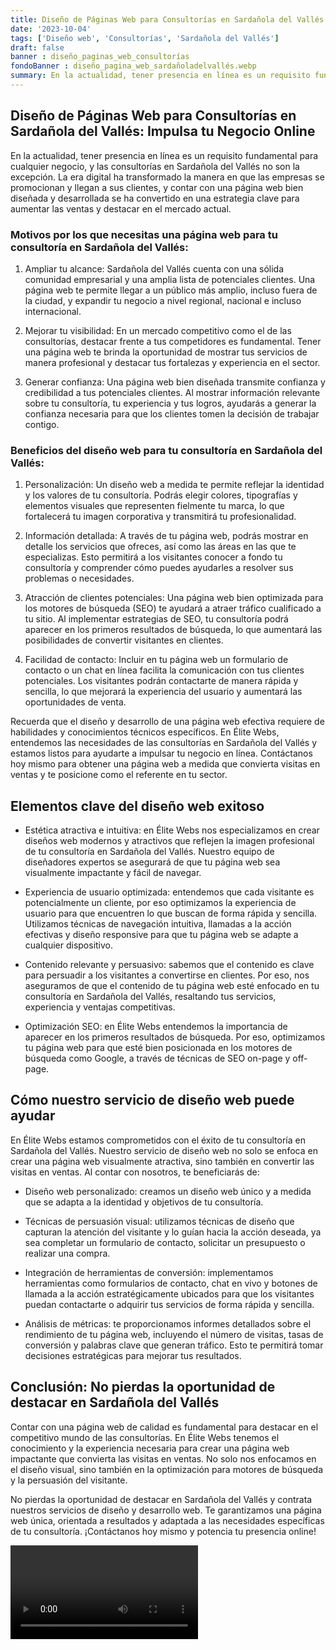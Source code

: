 ```yaml
---
title: Diseño de Páginas Web para Consultorías en Sardañola del Vallés
date: '2023-10-04'
tags: ['Diseño web', 'Consultorías', 'Sardañola del Vallés']
draft: false
banner : diseño_paginas_web_consultorías
fondoBanner : diseño_pagina_web_sardañoladelvallés.webp
summary: En la actualidad, tener presencia en línea es un requisito fundamental para cualquier negocio, y las consultorías en Sardañola del Vallés no son la excepción. La era digital ha transformado la manera en que las empresas se promocionan y llegan a sus clientes, y contar con una página web bien diseñada y desarrollada se ha convertido en una estrategia clave para aumentar las ventas y destacar en el mercado actual.
---
```


## Diseño de Páginas Web para Consultorías en Sardañola del Vallés: Impulsa tu Negocio Online

En la actualidad, tener presencia en línea es un requisito fundamental para cualquier negocio, y las consultorías en Sardañola del Vallés no son la excepción. La era digital ha transformado la manera en que las empresas se promocionan y llegan a sus clientes, y contar con una página web bien diseñada y desarrollada se ha convertido en una estrategia clave para aumentar las ventas y destacar en el mercado actual.

### Motivos por los que necesitas una página web para tu consultoría en Sardañola del Vallés:

1. Ampliar tu alcance: Sardañola del Vallés cuenta con una sólida comunidad empresarial y una amplia lista de potenciales clientes. Una página web te permite llegar a un público más amplio, incluso fuera de la ciudad, y expandir tu negocio a nivel regional, nacional e incluso internacional.

2. Mejorar tu visibilidad: En un mercado competitivo como el de las consultorías, destacar frente a tus competidores es fundamental. Tener una página web te brinda la oportunidad de mostrar tus servicios de manera profesional y destacar tus fortalezas y experiencia en el sector.

3. Generar confianza: Una página web bien diseñada transmite confianza y credibilidad a tus potenciales clientes. Al mostrar información relevante sobre tu consultoría, tu experiencia y tus logros, ayudarás a generar la confianza necesaria para que los clientes tomen la decisión de trabajar contigo.

### Beneficios del diseño web para tu consultoría en Sardañola del Vallés:

1. Personalización: Un diseño web a medida te permite reflejar la identidad y los valores de tu consultoría. Podrás elegir colores, tipografías y elementos visuales que representen fielmente tu marca, lo que fortalecerá tu imagen corporativa y transmitirá tu profesionalidad.

2. Información detallada: A través de tu página web, podrás mostrar en detalle los servicios que ofreces, así como las áreas en las que te especializas. Esto permitirá a los visitantes conocer a fondo tu consultoría y comprender cómo puedes ayudarles a resolver sus problemas o necesidades.

3. Atracción de clientes potenciales: Una página web bien optimizada para los motores de búsqueda (SEO) te ayudará a atraer tráfico cualificado a tu sitio. Al implementar estrategias de SEO, tu consultoría podrá aparecer en los primeros resultados de búsqueda, lo que aumentará las posibilidades de convertir visitantes en clientes.

4. Facilidad de contacto: Incluir en tu página web un formulario de contacto o un chat en línea facilita la comunicación con tus clientes potenciales. Los visitantes podrán contactarte de manera rápida y sencilla, lo que mejorará la experiencia del usuario y aumentará las oportunidades de venta.

Recuerda que el diseño y desarrollo de una página web efectiva requiere de habilidades y conocimientos técnicos específicos. En Élite Webs, entendemos las necesidades de las consultorías en Sardañola del Vallés y estamos listos para ayudarte a impulsar tu negocio en línea. Contáctanos hoy mismo para obtener una página web a medida que convierta visitas en ventas y te posicione como el referente en tu sector.

<GifSeo />

<Cta />

## Elementos clave del diseño web exitoso

- Estética atractiva e intuitiva: en Élite Webs nos especializamos en crear diseños web modernos y atractivos que reflejen la imagen profesional de tu consultoría en Sardañola del Vallés. Nuestro equipo de diseñadores expertos se asegurará de que tu página web sea visualmente impactante y fácil de navegar.

- Experiencia de usuario optimizada: entendemos que cada visitante es potencialmente un cliente, por eso optimizamos la experiencia de usuario para que encuentren lo que buscan de forma rápida y sencilla. Utilizamos técnicas de navegación intuitiva, llamadas a la acción efectivas y diseño responsive para que tu página web se adapte a cualquier dispositivo.

- Contenido relevante y persuasivo: sabemos que el contenido es clave para persuadir a los visitantes a convertirse en clientes. Por eso, nos aseguramos de que el contenido de tu página web esté enfocado en tu consultoría en Sardañola del Vallés, resaltando tus servicios, experiencia y ventajas competitivas.

- Optimización SEO: en Élite Webs entendemos la importancia de aparecer en los primeros resultados de búsqueda. Por eso, optimizamos tu página web para que esté bien posicionada en los motores de búsqueda como Google, a través de técnicas de SEO on-page y off-page.

## Cómo nuestro servicio de diseño web puede ayudar

En Élite Webs estamos comprometidos con el éxito de tu consultoría en Sardañola del Vallés. Nuestro servicio de diseño web no solo se enfoca en crear una página web visualmente atractiva, sino también en convertir las visitas en ventas. Al contar con nosotros, te beneficiarás de:

- Diseño web personalizado: creamos un diseño web único y a medida que se adapta a la identidad y objetivos de tu consultoría.

- Técnicas de persuasión visual: utilizamos técnicas de diseño que capturan la atención del visitante y lo guían hacia la acción deseada, ya sea completar un formulario de contacto, solicitar un presupuesto o realizar una compra.

- Integración de herramientas de conversión: implementamos herramientas como formularios de contacto, chat en vivo y botones de llamada a la acción estratégicamente ubicados para que los visitantes puedan contactarte o adquirir tus servicios de forma rápida y sencilla.

- Análisis de métricas: te proporcionamos informes detallados sobre el rendimiento de tu página web, incluyendo el número de visitas, tasas de conversión y palabras clave que generan tráfico. Esto te permitirá tomar decisiones estratégicas para mejorar tus resultados.

## Conclusión: No pierdas la oportunidad de destacar en Sardañola del Vallés

Contar con una página web de calidad es fundamental para destacar en el competitivo mundo de las consultorías. En Élite Webs tenemos el conocimiento y la experiencia necesaria para crear una página web impactante que convierta las visitas en ventas. No solo nos enfocamos en el diseño visual, sino también en la optimización para motores de búsqueda y la persuasión del visitante.

No pierdas la oportunidad de destacar en Sardañola del Vallés y contrata nuestros servicios de diseño y desarrollo web. Te garantizamos una página web única, orientada a resultados y adaptada a las necesidades específicas de tu consultoría. ¡Contáctanos hoy mismo y potencia tu presencia online!

<Video />

<CtaBot job='Consultorías' city='Sardañola del Vallés'/>

<Gmaps query='Sardañola del Vallés+españa+maps' />